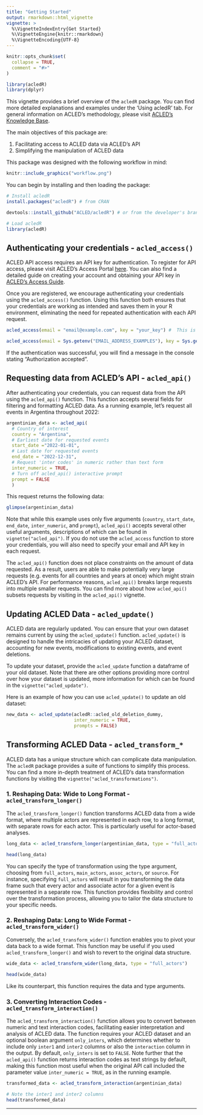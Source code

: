 ```yaml
---
title: "Getting Started"
output: rmarkdown::html_vignette
vignette: >
  %\VignetteIndexEntry{Get Started}
  %\VignetteEngine{knitr::rmarkdown}
  %\VignetteEncoding{UTF-8}
---
```



```r
knitr::opts_chunk$set(
  collapse = TRUE,
  comment = "#>"
)
```

``` r
library(acledR)
library(dplyr)
```

This vignette provides a brief overview of the `acledR` package. You can find more detailed explanations and examples under the 'Using acledR' tab. For general information on ACLED’s methodology, please visit [ACLED's Knowledge Base](https://acleddata.com/knowledge-base/). 

The main objectives of this package are:

1. Facilitating access to ACLED data via ACLED's API
2. Simplifying the manipulation of ACLED data

This package was designed with the following workflow in mind:

<!-- ![](workflow2.png) -->
```r
knitr::include_graphics("workflow.png")
```

You can begin by installing and then loading the package:

```r
# Install acledR
install.packages("acledR") # from CRAN

devtools::install_github("ACLED/acledR") # or from the developer's branch from Github.

# Load acledR
library(acledR)
```

## Authenticating your credentials - `acled_access()`

ACLED API access requires an API key for authentication. To register for API access, please visit ACLED's Access Portal [here](developer.acleddata.com). You can also find a detailed guide on creating your account and obtaining your API key in [ACLED's Access Guide](https://acleddata.com/acleddatanew//wp-content/uploads/2021/11/ACLED_Access-Guide_October-2020.pdf).

Once you are registered, we encourage authenticating your credentials using the `acled_access()` function. Using this function both ensures that your credentials are working as intended and saves them in your R environment, eliminating the need for repeated authentication with each API request.

```r
acled_access(email = "email@example.com", key = "your_key") #  This is an example, you will need to input your credentials.
```

```r
acled_access(email = Sys.getenv("EMAIL_ADDRESS_EXAMPLES"), key = Sys.getenv("EXAMPLES_KEY"))
```

If the authentication was successful, you will find a message in the console stating "Authorization accepted".

## Requesting data from ACLED’s API - `acled_api()`

After authenticating your credentials, you can request data from the API using the `acled_api()` function. This function accepts several fields for filtering and formatting ACLED data. As a running example, let's request all events in Argentina throughout 2022:

```r
argentinian_data <- acled_api(
  # Country of interest
  country = "Argentina",
  # Earliest date for requested events
  start_date ="2022-01-01",
  # Last date for requested events
  end_date = "2022-12-31",
  # Request 'inter codes' in numeric rather than text form
  inter_numeric = TRUE,
  # Turn off acled_api() interactive prompt
  prompt = FALSE
  )
```

This request returns the following data:

```r
glimpse(argentinian_data)
```

Note that while this example uses only five arguments (`country`, `start_date`, `end_date`, `inter_numeric`, and `prompt`), `acled_api()` accepts several other useful arguments, descriptions of which can be found in `vignette("acled_api")`. If you do not use the `acled_access` function to store your credentials, you will also need to specify your email and API key in each request.

The `acled_api()` function does not place constraints on the amount of data requested. As a result, users are able to make potentially very large requests (e.g. events for all countries and years at once) which might strain ACLED's API. For performance reasons, `acled_api()` breaks large requests into multiple smaller requests. You can find more about how `acled_api()` subsets requests by visiting in the `acled_api()` vignette.


## Updating ACLED Data - `acled_update()`

ACLED data are regularly updated. You can ensure that your own dataset remains current by using the `acled_update()` function. `acled_update()` is designed to handle the intricacies of updating your ACLED dataset, accounting for new events, modifications to existing events, and event deletions.

To update your dataset, provide the `acled_update` function a dataframe of your old dataset. Note that there are other options providing more control over how your dataset is updated, more information for which can be found in the `vignette("acled_update")`.

Here is an example of how you can use `acled_update()` to update an old dataset:

```r
new_data <- acled_update(acledR::acled_old_deletion_dummy, 
                         inter_numeric = TRUE,
                         prompts = FALSE)
```

## Transforming ACLED Data - `acled_transform_*`

ACLED data has a unique structure which can complicate data manipulation. The `acledR` package provides a suite of functions to simplify this process. You can find a more in-depth treatment of ACLED’s data transformation functions by visiting the `vignette("acled_transformations")`.

### 1. Reshaping Data: Wide to Long Format - `acled_transform_longer()`

The `acled_transform_longer()` function transforms ACLED data from a wide format, where multiple actors are represented in each row, to a long format, with separate rows for each actor. This is particularly useful for actor-based analyses.

```r
long_data <- acled_transform_longer(argentinian_data, type = "full_actors")

head(long_data)
```

You can specify the type of transformation using the type argument, choosing from `full_actors`, `main_actors`, `assoc_actors`, or `source`. For instance, specifying `full_actors` will result in you transforming the data frame such that every actor and associate actor for a given event is represented in a separate row. This function provides flexibility and control over the transformation process, allowing you to tailor the data structure to your specific needs.

### 2. Reshaping Data: Long to Wide Format - `acled_transform_wider()`

Conversely, the `acled_transform_wider()` function enables you to pivot your data back to a wide format. This function may be useful if you used `acled_transform_longer()` and wish to revert to the original data structure.

```r
wide_data <- acled_transform_wider(long_data, type = "full_actors")

head(wide_data)
```

Like its counterpart, this function requires the data and type arguments.

### 3. Converting Interaction Codes - `acled_transform_interaction()`

The `acled_transform_interaction()` function allows you to convert between numeric and text interaction codes, facilitating easier interpretation and analysis of ACLED data. The function requires your ACLED dataset and an optional boolean argument `only_inters`, which determines whether to include only `inter1` and `inter2` columns or also the `interaction` column in the output. By default, `only_inters` is set to `FALSE`. Note further that the `acled_api()` function returns interaction codes as text strings by default, making this function most useful when the original API call included the parameter value `inter_numeric = TRUE`, as in the running example.

```r
transformed_data <- acled_transform_interaction(argentinian_data)

# Note the inter1 and inter2 columns
head(transformed_data)
```

----



